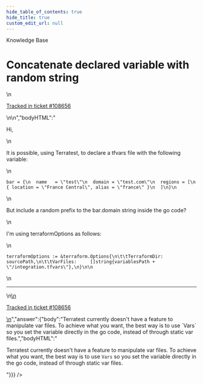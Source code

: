 ```yaml
---
hide_table_of_contents: true
hide_title: true
custom_edit_url: null
---
```



<head>
  <link rel="canonical" href="https://github.com/gruntwork-io/knowledge-base/discussions/431" />
</head>

<CenterLayout>
<span className="searchCategory">Knowledge Base</span>
<h1>Concatenate declared variable with random string</h1>
<GitHub discussion={{"id":"D_kwDOF8slf84APoCE","number":431,"author":{"login":"marinhojess"},"title":"Concatenate declared variable with random string","body":"\nHi,\r\n\r\nIt is possible, using Terratest, to declare a tfvars file with the following variable:\r\n\r\n```\r\nbar = {\r\n  name   = \"test\"\r\n  domain = \"test.com\"\r\n  regions = [\r\n    { location = \"France Central\", alias = \"france\" }\r\n  ]\r\n}\r\n```\r\n\r\nBut include a random prefix to the bar.domain string inside the go code?\r\n\r\nI'm using terraformOptions as follows:\r\n\r\n```\r\nterraformOptions := &terraform.Options{\r\n\t\tTerraformDir: sourcePath,\r\n\t\tVarFiles:     []string{variablesPath + \"/integration.tfvars\"},\r\n}\r\n\r\n```\n\n---\n\n<ins datetime=\"2022-05-24T18:19:52Z\">\n  <p><a href=\"https://support.gruntwork.io/hc/requests/108656\">Tracked in ticket #108656</a></p>\n</ins>\n","bodyHTML":"<p dir=\"auto\">Hi,</p>\n<p dir=\"auto\">It is possible, using Terratest, to declare a tfvars file with the following variable:</p>\n<div class=\"snippet-clipboard-content notranslate position-relative overflow-auto\" data-snippet-clipboard-copy-content=\"bar = {\n  name   = &quot;test&quot;\n  domain = &quot;test.com&quot;\n  regions = [\n    { location = &quot;France Central&quot;, alias = &quot;france&quot; }\n  ]\n}\"><pre class=\"notranslate\"><code>bar = {\n  name   = \"test\"\n  domain = \"test.com\"\n  regions = [\n    { location = \"France Central\", alias = \"france\" }\n  ]\n}\n</code></pre></div>\n<p dir=\"auto\">But include a random prefix to the bar.domain string inside the go code?</p>\n<p dir=\"auto\">I'm using terraformOptions as follows:</p>\n<div class=\"snippet-clipboard-content notranslate position-relative overflow-auto\" data-snippet-clipboard-copy-content=\"terraformOptions := &amp;terraform.Options{\n\t\tTerraformDir: sourcePath,\n\t\tVarFiles:     []string{variablesPath + &quot;/integration.tfvars&quot;},\n}\n\"><pre class=\"notranslate\"><code>terraformOptions := &amp;terraform.Options{\n\t\tTerraformDir: sourcePath,\n\t\tVarFiles:     []string{variablesPath + \"/integration.tfvars\"},\n}\n\n</code></pre></div>\n<hr>\n<ins datetime=\"2022-05-24T18:19:52Z\">\n  <p dir=\"auto\"><a href=\"https://support.gruntwork.io/hc/requests/108656\" rel=\"nofollow\">Tracked in ticket #108656</a></p>\n</ins>","answer":{"body":"Terratest currently doesn't have a feature to manipulate var files. To achieve what you want, the best way is to use `Vars` so you set the variable directly in the go code, instead of through static var files.","bodyHTML":"<p dir=\"auto\">Terratest currently doesn't have a feature to manipulate var files. To achieve what you want, the best way is to use <code class=\"notranslate\">Vars</code> so you set the variable directly in the go code, instead of through static var files.</p>"}}} />

</CenterLayout>
  

<!-- ##DOCS-SOURCER-START
{
  "sourcePlugin": "github-discussions",
  "hash": "68da1e63568a999ac33f35a8d940a3a9"
}
##DOCS-SOURCER-END -->
